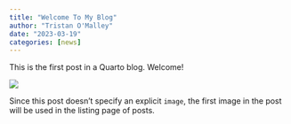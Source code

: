 ```yaml
---
title: "Welcome To My Blog"
author: "Tristan O'Malley"
date: "2023-03-19"
categories: [news]
---
```


This is the first post in a Quarto blog. Welcome!

![](thumbnail.jpg)

Since this post doesn't specify an explicit `image`, the first image in the post will be used in the listing page of posts.
